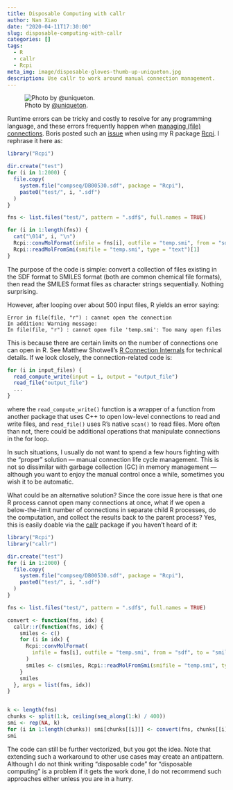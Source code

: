 ```yaml
---
title: Disposable Computing with callr
author: Nan Xiao
date: "2020-04-11T17:30:00"
slug: disposable-computing-with-callr
categories: []
tags:
  - R
  - callr
  - Rcpi
meta_img: image/disposable-gloves-thumb-up-uniqueton.jpg
description: Use callr to work around manual connection management.
---
```


![Photo by <a href="https://unsplash.com/photos/oemojNQYYe4">@uniqueton</a>.](/image/disposable-gloves-thumb-up-uniqueton.jpg)

Runtime errors can be tricky and costly to resolve for any programming language, and these errors frequently happen when [managing (file) connections](https://stat.ethz.ch/R-manual/R-devel/library/base/html/connections.html). Boris posted such an [issue](https://github.com/nanxstats/Rcpi/issues/9) when using my R package [Rcpi](https://bioconductor.org/packages/Rcpi/). I rephrase it here as:

```r
library("Rcpi")

dir.create("test")
for (i in 1:2000) {
  file.copy(
    system.file("compseq/DB00530.sdf", package = "Rcpi"),
    paste0("test/", i, ".sdf")
  )
}

fns <- list.files("test/", pattern = ".sdf$", full.names = TRUE)

for (i in 1:length(fns)) {
  cat("\014", i, "\n")
  Rcpi::convMolFormat(infile = fns[i], outfile = "temp.smi", from = "sdf", to = "smiles")
  Rcpi::readMolFromSmi(smifile = "temp.smi", type = "text")[1]
}
```

The purpose of the code is simple: convert a collection of files existing in the SDF format to SMILES format (both are common chemical file formats), then read the SMILES format files as character strings sequentially. Nothing surprising.

However, after looping over about 500 input files, R yields an error saying:

```text
Error in file(file, "r") : cannot open the connection
In addition: Warning message:
In file(file, "r") : cannot open file 'temp.smi': Too many open files
```

This is because there are certain limits on the number of connections one can open in R. See Matthew Shotwell's [R Connection Internals](https://biostatmatt.com/R/R-conn-ints.pdf) for technical details. If we look closely, the connection-related code is:

```r
for (i in input_files) {
  read_compute_write(input = i, output = "output_file")
  read_file("output_file")
  ...
}
```

where the `read_compute_write()` function is a wrapper of a function from another package that uses C++ to open low-level connections to read and write files, and `read_file()` uses R's native `scan()` to read files. More often than not, there could be additional operations that manipulate connections in the for loop.

In such situations, I usually do not want to spend a few hours fighting with the "proper" solution --- manual connection life cycle management. This is not so dissimilar with garbage collection (GC) in memory management --- although you want to enjoy the manual control once a while, sometimes you wish it to be automatic.

What could be an alternative solution? Since the core issue here is that one R process cannot open many connections at once, what if we open a below-the-limit number of connections in separate child R processes, do the computation, and collect the results back to the parent process? Yes, this is easily doable via the [callr](https://cran.r-project.org/package=callr) package if you haven't heard of it:

```r
library("Rcpi")
library("callr")

dir.create("test")
for (i in 1:2000) {
  file.copy(
    system.file("compseq/DB00530.sdf", package = "Rcpi"),
    paste0("test/", i, ".sdf")
  )
}

fns <- list.files("test/", pattern = ".sdf$", full.names = TRUE)

convert <- function(fns, idx) {
  callr::r(function(fns, idx) {
    smiles <- c()
    for (i in idx) {
      Rcpi::convMolFormat(
        infile = fns[i], outfile = "temp.smi", from = "sdf", to = "smiles"
      )
      smiles <- c(smiles, Rcpi::readMolFromSmi(smifile = "temp.smi", type = "text")[1])
    }
    smiles
  }, args = list(fns, idx))
}


k <- length(fns)
chunks <- split(1:k, ceiling(seq_along(1:k) / 400))
smi <- rep(NA, k)
for (i in 1:length(chunks)) smi[chunks[[i]]] <- convert(fns, chunks[[i]])
smi
```

The code can still be further vectorized, but you got the idea. Note that extending such a workaround to other use cases may create an antipattern. Although I do not think writing "disposable code" for "disposable computing" is a problem if it gets the work done, I do not recommend such approaches either unless you are in a hurry.
